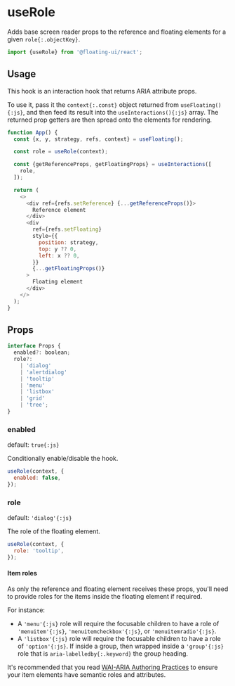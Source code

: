# useRole

Adds base screen reader props to the reference and floating
elements for a given `role{:.objectKey}`.

```js
import {useRole} from '@floating-ui/react';
```

## Usage

This hook is an interaction hook that returns ARIA attribute
props.

To use it, pass it the `context{:.const}` object returned from
`useFloating(){:js}`, and then feed its result into the
`useInteractions(){:js}` array. The returned prop getters are
then spread onto the elements for rendering.

```js {4-8} /context/
function App() {
  const {x, y, strategy, refs, context} = useFloating();

  const role = useRole(context);

  const {getReferenceProps, getFloatingProps} = useInteractions([
    role,
  ]);

  return (
    <>
      <div ref={refs.setReference} {...getReferenceProps()}>
        Reference element
      </div>
      <div
        ref={refs.setFloating}
        style={{
          position: strategy,
          top: y ?? 0,
          left: x ?? 0,
        }}
        {...getFloatingProps()}
      >
        Floating element
      </div>
    </>
  );
}
```

## Props

```js
interface Props {
  enabled?: boolean;
  role?:
    | 'dialog'
    | 'alertdialog'
    | 'tooltip'
    | 'menu'
    | 'listbox'
    | 'grid'
    | 'tree';
}
```

### enabled

default: `true{:js}`

Conditionally enable/disable the hook.

```js
useRole(context, {
  enabled: false,
});
```

### role

default: `'dialog'{:js}`

The role of the floating element.

```js
useRole(context, {
  role: 'tooltip',
});
```

#### Item roles

As only the reference and floating element receives these props,
you'll need to provide roles for the items inside the floating
element if required.

For instance:

- A `'menu'{:js}` role will require the focusable children to
  have a role of `'menuitem'{:js}`, `'menuitemcheckbox'{:js}`, or
  `'menuitemradio'{:js}`.
- A `'listbox'{:js}` role will require the focusable children to
  have a role of `'option'{:js}`. If inside a group, then wrapped
  inside a `'group'{:js}` role that is
  `aria-labelledby{:.keyword}` the group heading.

It's recommended that you read
[WAI-ARIA Authoring Practices](https://www.w3.org/TR/wai-aria-practices-1.2/)
to ensure your item elements have semantic roles and attributes.
